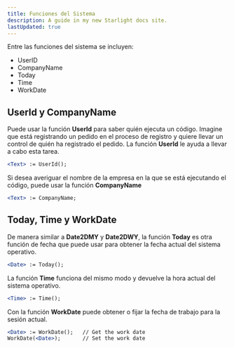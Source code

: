 ```yaml
---
title: Funciones del Sistema
description: A guide in my new Starlight docs site.
lastUpdated: true
---
```


Entre las funciones del sistema se incluyen:

- UserID
- CompanyName
- Today
- Time
- WorkDate

## UserId y CompanyName

Puede usar la función **UserId** para saber quién ejecuta un código. Imagine que está registrando un pedido en el proceso de registro y quiere llevar un control de quién ha registrado el pedido. La función **UserId** le ayuda a llevar a cabo esta tarea.

```jsx
<Text> := UserId();
```

Si desea averiguar el nombre de la empresa en la que se está ejecutando el código, puede usar la función **CompanyName**

```jsx
<Text> := CompanyName;
```

##  Today, Time y WorkDate

De manera similar a **Date2DMY** y **Date2DWY**, la función **Today** es otra función de fecha que puede usar para obtener la fecha actual del sistema operativo.

```jsx
<Date> := Today();
```

La función **Time** funciona del mismo modo y devuelve la hora actual del sistema operativo.

```jsx
<Time> := Time();
```

Con la función **WorkDate** puede obtener o fijar la fecha de trabajo para la sesión actual.

```jsx
<Date> := WorkDate();   // Get the work date
WorkDate(<Date>);       // Set the work date
```